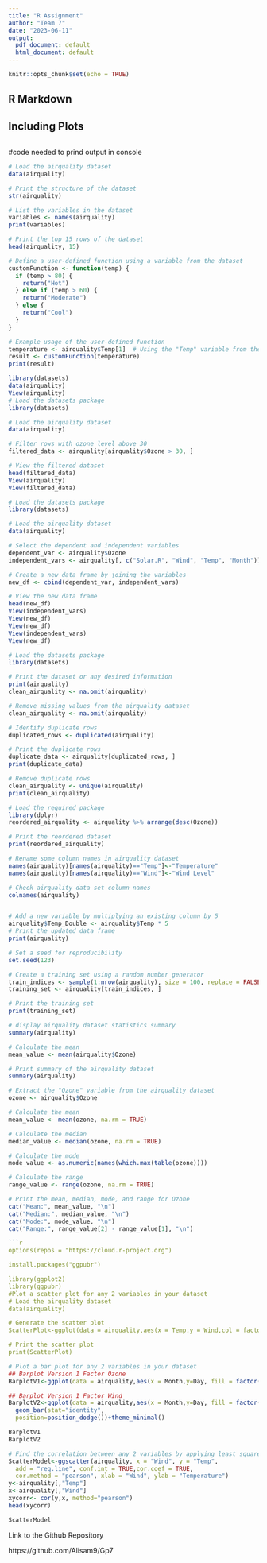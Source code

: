 ```yaml
---
title: "R Assignment"
author: "Team 7"
date: "2023-06-11"
output:
  pdf_document: default
  html_document: default
---
```


```r
knitr::opts_chunk$set(echo = TRUE)
```

## R Markdown

## Including Plots

```r
```

#code needed to prind output in console
```r

# Load the airquality dataset
data(airquality)

# Print the structure of the dataset
str(airquality)

# List the variables in the dataset
variables <- names(airquality)
print(variables)

# Print the top 15 rows of the dataset
head(airquality, 15)

# Define a user-defined function using a variable from the dataset
customFunction <- function(temp) {
  if (temp > 80) {
    return("Hot")
  } else if (temp > 60) {
    return("Moderate")
  } else {
    return("Cool")
  }
}

# Example usage of the user-defined function
temperature <- airquality$Temp[1]  # Using the "Temp" variable from the dataset
result <- customFunction(temperature)
print(result)

library(datasets)
data(airquality)
View(airquality)
# Load the datasets package
library(datasets)

# Load the airquality dataset
data(airquality)

# Filter rows with ozone level above 30
filtered_data <- airquality[airquality$Ozone > 30, ]

# View the filtered dataset
head(filtered_data)
View(airquality)
View(filtered_data)

# Load the datasets package
library(datasets)

# Load the airquality dataset
data(airquality)

# Select the dependent and independent variables
dependent_var <- airquality$Ozone
independent_vars <- airquality[, c("Solar.R", "Wind", "Temp", "Month")]

# Create a new data frame by joining the variables
new_df <- cbind(dependent_var, independent_vars)

# View the new data frame
head(new_df)
View(independent_vars)
View(new_df)
View(new_df)
View(independent_vars)
View(new_df)

# Load the datasets package
library(datasets)

# Print the dataset or any desired information
print(airquality)
clean_airquality <- na.omit(airquality)

# Remove missing values from the airquality dataset
clean_airquality <- na.omit(airquality)

# Identify duplicate rows
duplicated_rows <- duplicated(airquality)

# Print the duplicate rows
duplicate_data <- airquality[duplicated_rows, ]
print(duplicate_data)

# Remove duplicate rows
clean_airquality <- unique(airquality)
print(clean_airquality)

# Load the required package
library(dplyr)
reordered_airquality <- airquality %>% arrange(desc(Ozone))

# Print the reordered dataset
print(reordered_airquality)

# Rename some column names in airquality dataset
names(airquality)[names(airquality)=="Temp"]<-"Temperature"
names(airquality)[names(airquality)=="Wind"]<-"Wind Level"

# Check airquality data set column names
colnames(airquality)


# Add a new variable by multiplying an existing column by 5
airquality$Temp_Double <- airquality$Temp * 5
# Print the updated data frame
print(airquality)

# Set a seed for reproducibility
set.seed(123)

# Create a training set using a random number generator
train_indices <- sample(1:nrow(airquality), size = 100, replace = FALSE)
training_set <- airquality[train_indices, ]

# Print the training set
print(training_set)

# display airquality dataset statistics summary
summary(airquality)

# Calculate the mean
mean_value <- mean(airquality$Ozone)

# Print summary of the airquality dataset
summary(airquality)

# Extract the "Ozone" variable from the airquality dataset
ozone <- airquality$Ozone

# Calculate the mean
mean_value <- mean(ozone, na.rm = TRUE)

# Calculate the median
median_value <- median(ozone, na.rm = TRUE)

# Calculate the mode
mode_value <- as.numeric(names(which.max(table(ozone))))

# Calculate the range
range_value <- range(ozone, na.rm = TRUE)

# Print the mean, median, mode, and range for Ozone
cat("Mean:", mean_value, "\n")
cat("Median:", median_value, "\n")
cat("Mode:", mode_value, "\n")
cat("Range:", range_value[2] - range_value[1], "\n")

```r
options(repos = "https://cloud.r-project.org")

install.packages("ggpubr")

library(ggplot2)
library(ggpubr)
#Plot a scatter plot for any 2 variables in your dataset
# Load the airquality dataset
data(airquality)

# Generate the scatter plot
ScatterPlot<-ggplot(data = airquality,aes(x = Temp,y = Wind,col = factor(Ozone)))+geom_point()

# Print the scatter plot
print(ScatterPlot)

```

```r
# Plot a bar plot for any 2 variables in your dataset
## Barplot Version 1 Factor Ozone
BarplotV1<-ggplot(data = airquality,aes(x = Month,y=Day, fill = factor(Ozone)))+geom_bar(stat="identity",position=position_dodge())+theme_minimal()

## Barplot Version 1 Factor Wind
BarplotV2<-ggplot(data = airquality,aes(x = Month,y=Day, fill = factor(Wind)))+
  geom_bar(stat="identity", 
  position=position_dodge())+theme_minimal()
```
```r
BarplotV1
BarplotV2
```

```r
# Find the correlation between any 2 variables by applying least square linear regression model
ScatterModel<-ggscatter(airquality, x = "Wind", y = "Temp",  
  add = "reg.line", conf.int = TRUE,cor.coef = TRUE, 
  cor.method = "pearson", xlab = "Wind", ylab = "Temperature")
y<-airquality[,"Temp"]
x<-airquality[,"Wind"]
xycorr<- cor(y,x, method="pearson") 
head(xycorr)
```
```r
ScatterModel
```


Link to the Github Repository 

https://github.com/Alisam9/Gp7


